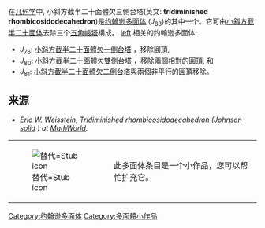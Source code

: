 {{Infobox_polyhedron
|  name = 小斜方截半二十面體欠三側台塔
|  Image_File=Metabidiminished_rhombicosidodecahedron.png
|  Polyhedron_Type=[[约翰逊多面体|约翰逊多面体]]<br>[[側台塔小斜方截半二十面體欠二側台塔|J<sub>82</sub>]] -''' J<sub>83</sub>''' - [[扭稜鍥形體|J<sub>84</sub>]]
|  Face_List=2+3個[[三角形|三角形]] <br> 3x3+6個[[正方形|正方形]] <br> 3x3個[[五边形|五边形]] <br> 3個[[十邊形|十邊形]]
|  Face_Count=32
|  Edge_Count=75
|  Vertex_Count=45
|  Symmetry_Group=''C''<sub>3v</sub>|
|  Vertex_List=5x6個(4.5.10) <br> 3x3+6個(3.4.5.4)
|  Dual=-
|  Property_List=[[凸集|凸集]]
}}

在[[几何学|几何学]]中, 小斜方截半二十面體欠三側台塔(英文: '''tridiminished rhombicosidodecahedron''')是[[约翰逊多面体|约翰逊多面体]] (''J''<sub>83</sub>)的其中一个。它可由[[小斜方截半二十面体|小斜方截半二十面体]]去除三个[[五角帳塔|五角帳塔]]構成。
[[file:Johnson_solid_83_net.png|left]]
相关的约翰逊多面体:
* ''J''<sub>76</sub>: [[Diminished_rhombicosidodecahedron|小斜方截半二十面體欠一側台塔]] ，移除圓頂,
* ''J''<sub>80</sub>: [[Parabidiminished_rhombicosidodecahedron|小斜方截半二十面體欠雙側台塔]] ，移除兩個相對的圓頂, 和
* ''J''<sub>81</sub>: [[小斜方截半二十面體欠二側台塔|小斜方截半二十面體欠二側台塔]]與兩個非平行的圓頂移除。

== 来源 ==
* <cite id="Reference-Mathworld-Tridiminished rhombicosidodecahedron">[[埃里克·韦斯坦因|Eric W. Weisstein]], ''[http://mathworld.wolfram.com/TridiminishedRhombicosidodecahedron.html Tridiminished rhombicosidodecahedron] {{Wayback|url=http://mathworld.wolfram.com/TridiminishedRhombicosidodecahedron.html |date=20200319011621 }}'' (''[http://mathworld.wolfram.com/JohnsonSolid.html Johnson solid] {{Wayback|url=http://mathworld.wolfram.com/JohnsonSolid.html |date=20161220125640 }}'') at [[MathWorld|MathWorld]].</cite>
{| class="metadata plainlinks stub" style="margin-bottom: 10px; background: transparent;"
| id="117" |[[File:Octahedron.svg|替代=Stub icon]]
| id="120" |此多面体条目是一个小作品，您可以帮忙扩充它。 <div class="plainlinks hlist navbar mini" id="126" style="position: absolute; right: 15px; display: none;">
* [[Template:Polyhedron-stub|<abbr title="View this template">v</abbr>]]
* <abbr title="Discuss this template">t</abbr>
* [//en.wikipedia.org/w/index.php?title=Template:Polyhedron-stub&action=edit <abbr title="Edit this template">e</abbr>]
</div>
|}
<references />
[[Category:约翰逊多面体|Category:约翰逊多面体]]
[[Category:多面體小作品|Category:多面體小作品]]